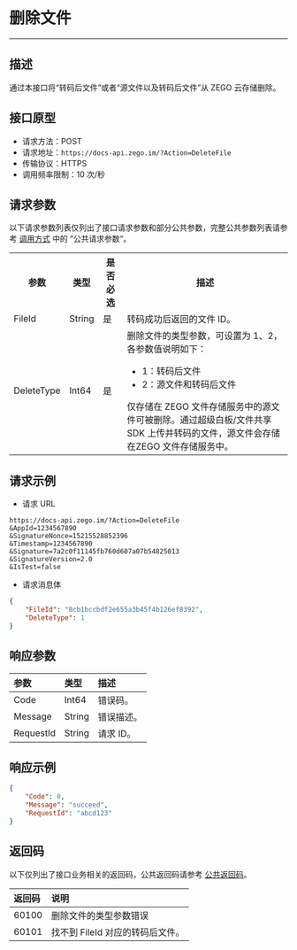 
# 删除文件

- - -

<FileServerWarning />


##  描述

通过本接口将“转码后文件”或者“源文件以及转码后文件”从 ZEGO 云存储删除。

##  接口原型

- 请求方法：POST
- 请求地址：`https://docs-api.zego.im/?Action=DeleteFile`
- 传输协议：HTTPS
- 调用频率限制：10 次/秒

##  请求参数

以下请求参数列表仅列出了接口请求参数和部分公共参数，完整公共参数列表请参考 [调用方式](./Accessing%20Server%20APIs.mdx) 中的 ”公共请求参数“。

<table>
  <tbody><tr>
    <th>参数</th>
    <th>类型</th>
    <th>是否必选</th>
    <th>描述</th>
  </tr>
  <tr>
    <td>FileId</td>
    <td>String</td>
    <td>是</td>
    <td>转码成功后返回的文件 ID。</td>
  </tr>
  <tr>
    <td>DeleteType</td>
    <td>Int64</td>
    <td>是</td>
    <td>删除文件的类型参数，可设置为 1、2，各参数值说明如下：<ul><li> 1：转码后文件</li> <li>2：源文件和转码后文件</li></ul><div class="mk-hint">仅存储在 ZEGO 文件存储服务中的源文件可被删除。通过超级白板/文件共享 SDK 上传并转码的文件，源文件会存储在ZEGO 文件存储服务中。</div></td>
  </tr>
</tbody></table>

##  请求示例

- 请求 URL  
```
https://docs-api.zego.im/?Action=DeleteFile
&AppId=1234567890
&SignatureNonce=15215528852396
&Timestamp=1234567890
&Signature=7a2c0f11145fb760d607a07b54825013
&SignatureVersion=2.0
&IsTest=false
```
- 请求消息体 
```json
{
    "FileId": "8cb1bccbdf2e655a3b45f4b126ef8392",
    "DeleteType": 1
}
```

##  响应参数

| 参数 | 类型 | 描述 |
| :-- | :-- | :-- | 
| Code | Int64 | 错误码。 |
| Message | String | 错误描述。 |
| RequestId | String | 请求 ID。 |

##  响应示例

```json
{
    "Code": 0,
    "Message": "succeed",
    "RequestId": "abcd123"
}
```

##  返回码

以下仅列出了接口业务相关的返回码，公共返回码请参考 [公共返回码](./Common%20Error%20Codes.mdx)。

| 返回码 | 说明 |
| :-- | :-- | 
| 60100 | 删除文件的类型参数错误 |
| 60101 | 找不到 FileId 对应的转码后文件。 |

